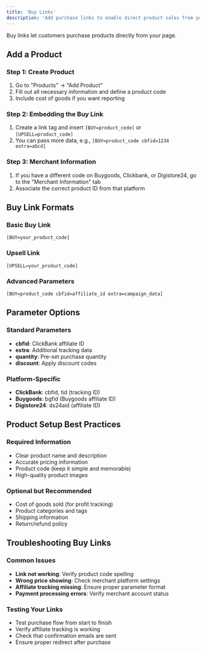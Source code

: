 ```yaml
---
title: 'Buy Links'
description: 'Add purchase links to enable direct product sales from your pages'
---
```


Buy links let customers purchase products directly from your page.

## Add a Product

### Step 1: Create Product
1. Go to "Products" → "Add Product"
2. Fill out all necessary information and define a product code
3. Include cost of goods if you want reporting

### Step 2: Embedding the Buy Link
1. Create a link tag and insert `[BUY=product_code]` or `[UPSELL=product_code]`
2. You can pass more data, e.g., `[BUY=product_code cbfid=1234 extra=abcd]`

### Step 3: Merchant Information
1. If you have a different code on Buygoods, Clickbank, or Digistore24, go to the "Merchant Information" tab
2. Associate the correct product ID from that platform

## Buy Link Formats

### Basic Buy Link
```
[BUY=your_product_code]
```

### Upsell Link
```
[UPSELL=your_product_code]
```

### Advanced Parameters
```
[BUY=product_code cbfid=affiliate_id extra=campaign_data]
```

## Parameter Options

### Standard Parameters
- **cbfid**: ClickBank affiliate ID
- **extra**: Additional tracking data
- **quantity**: Pre-set purchase quantity
- **discount**: Apply discount codes

### Platform-Specific
- **ClickBank**: cbfid, tid (tracking ID)
- **Buygoods**: bgfid (Buygoods affiliate ID)
- **Digistore24**: ds24aid (affiliate ID)

## Product Setup Best Practices

### Required Information
- Clear product name and description
- Accurate pricing information
- Product code (keep it simple and memorable)
- High-quality product images

### Optional but Recommended
- Cost of goods sold (for profit tracking)
- Product categories and tags
- Shipping information
- Return/refund policy

## Troubleshooting Buy Links

### Common Issues
- **Link not working**: Verify product code spelling
- **Wrong price showing**: Check merchant platform settings
- **Affiliate tracking missing**: Ensure proper parameter format
- **Payment processing errors**: Verify merchant account status

### Testing Your Links
- Test purchase flow from start to finish
- Verify affiliate tracking is working
- Check that confirmation emails are sent
- Ensure proper redirect after purchase 